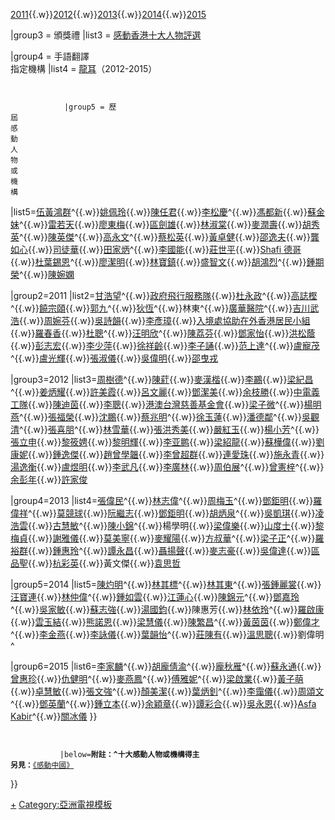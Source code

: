{{Navbox
|name = 感動香港
|title = 《[[感動香港]]》
|style=text-align:left; vertical-align: top; font-size: 13px;
|groupstyle=text-align:right; vertical-align:middle; background:#efefef;
|belowstyle=text-align:center; height:30px; vertical-align:bottom;
|state=autocollapse

|group1 = 主辦機構
|list1 = [[亞洲電視]]

|group2 = 歷屆年份
|list2 = [[2010感動香港|2010]]{{.w}}[[2011感動香港|2011]]{{.w}}[[2012感動香港|2012]]{{.w}}[[2013感動香港|2013]]{{.w}}[[2014感動香港|2014]]{{.w}}[[2015感動香港|2015]]

|group3 = 頒獎禮
|list3 = [[感動香港十大人物評選]]

|group4 = 手語翻譯<br/>指定機構
|list4 = [[龍耳]]（2012-2015）
                                                                                                                                                         |group5 = 歷<br/>屆<br/>感<br/>動<br/>人<br/>物<br/>或<br/>機<br/>構
|list5={{Navbox subgroup
|group1=2010
|list1=[[林桂霞]]^{{.w}}[[伍黃鴻群]]^{{.w}}[[姚佩玲]]{{.w}}[[陳任君]]{{.w}}[[李松慶]]^{{.w}}[[馮都新]]{{.w}}[[蘇金妹]]^{{.w}}[[雷若天]]{{.w}}[[廖東梅]]{{.w}}[[區劍雄]]{{.w}}[[林淑棠]]{{.w}}[[麥潤壽]]{{.w}}[[胡秀英]]^{{.w}}[[陳英傑]]^{{.w}}[[高永文]]^{{.w}}[[蔡松英]]{{.w}}[[黃卓健]]{{.w}}[[邵逸夫]]{{.w}}[[龔如心]]{{.w}}[[司徒華]]{{.w}}[[田家炳]]^{{.w}}[[李國能]]{{.w}}[[莊世平]]{{.w}}[[Shafi 德哥]]{{.w}}[[杜葉錫恩]]^{{.w}}[[廖潔明]]{{.w}}[[林寶鎮]]{{.w}}[[盛智文]]{{.w}}[[胡鴻烈]]^{{.w}}[[鍾期榮]]^{{.w}}[[陳婉嫻]]

|group2=2011
|list2=[[甘浩望]]^{{.w}}[[政府飛行服務隊]]{{.w}}[[杜永政]]^{{.w}}[[高誌樫]]^{{.w}}[[饒宗頤]]{{.w}}[[郭九]]^{{.w}}[[狄恆]]^{{.w}}林東^{{.w}}[[廣華醫院]]^{{.w}}[[吉川武浩]]{{.w}}[[周婉芬]]{{.w}}[[吳詩韻]]{{.w}}[[李彥璋]]{{.w}}[[入境事務處|入境處協助在外香港居民小組]]{{.w}}[[羅春香]]{{.w}}[[杜聰]]^{{.w}}[[汪明欣]]^{{.w}}[[陳荔芬]]{{.w}}[[鄧家怡]]{{.w}}[[洪松蔭]]{{.w}}[[彭志宏]]{{.w}}[[李少萍]]{{.w}}[[徐祥齡]]{{.w}}[[李子誦]]{{.w}}[[范上達]]^{{.w}}[[盧寵茂]]^{{.w}}[[盧光輝]]{{.w}}[[張淑儀 (香港)|張淑儀]]{{.w}}[[吳偉明]]{{.w}}[[邵曳戎]]

|group3=2012
|list3=[[周樹德]]^{{.w}}[[陳葒]]{{.w}}[[麥漢楷]]{{.w}}[[李鸝]]{{.w}}[[梁紀昌]]^{{.w}}[[姜炳耀]]{{.w}}[[許美霞]]{{.w}}[[呂文麗]]{{.w}}[[鄧潔美]]{{.w}}[[余枝勝]]{{.w}}[[中電集團#中電義工隊|中電義工隊]]{{.w}}[[陳迪茵]]{{.w}}[[李聰]]{{.w}}[[港澳台灣慈善基金會]]{{.w}}[[梁子微]]^{{.w}}[[楊明燕]]^{{.w}}[[張福榮]]{{.w}}[[沈鵬]]{{.w}}[[蔡兆明]]^{{.w}}[[徐玉蓮]]{{.w}}[[潘德鄰]]^{{.w}}[[吳觀清]]^{{.w}}[[張喜朋]]^{{.w}}[[林雪華]]{{.w}}[[張洪秀美]]{{.w}}[[嚴紅玉]]{{.w}}[[楊小芳]]^{{.w}}[[張立申]]{{.w}}[[黎筱娉]]{{.w}}[[黎明輝]]{{.w}}[[李亚鹏]]{{.w}}[[梁紹龍]]{{.w}}[[蘇樺偉]]{{.w}}[[劉康妮]]{{.w}}[[鍾逸傑]]{{.w}}[[趙曾學韞]]{{.w}}[[李曾超群]]{{.w}}[[連愛珠]]{{.w}}[[施永青]]{{.w}}[[湯逸衡]]{{.w}}[[盧煜明]]{{.w}}[[李武凡]]{{.w}}[[李廣林]]{{.w}}[[周伯展]]^{{.w}}[[曾憲梓]]^{{.w}}[[余彭年]]{{.w}}[[許家俊]]

|group4=2013
|list4=[[張偉民 (導盲犬導師)|張偉民]]^{{.w}}[[林志偉]]^{{.w}}[[周梅玉]]^{{.w}}[[鄧鉅明]]{{.w}}[[羅偉祥]]^{{.w}}[[莫競球]]{{.w}}[[阮繼志]]{{.w}}[[鄧鉅明]]{{.w}}[[胡炳泉]]^{{.w}}[[吳凱琪]]{{.w}}[[凌浩雲]]{{.w}}[[古慧敏]]^{{.w}}[[陳小錦]]^{{.w}}楊學明{{.w}}[[梁偉樂]]{{.w}}[[山度士 (足球運動員)|山度士]]{{.w}}[[黎梅貞]]{{.w}}[[謝雅儀]]{{.w}}[[莫美寧]]{{.w}}[[麥耀陽]]{{.w}}[[方叔華]]^{{.w}}[[梁子正]]^{{.w}}[[羅裕群]]{{.w}}[[鍾惠玲]]^{{.w}}[[譚永昌]]{{.w}}[[聶揚聲]]{{.w}}[[麥志豪]]{{.w}}[[吳偉達]]{{.w}}[[區品聖]]{{.w}}[[杭彩英]]{{.w}}黃文傑{{.w}}[[袁思哲]]

|group5=2014
|list5=[[陳灼明]]^{{.w}}[[林其標]]^{{.w}}[[林其東]]^{{.w}}[[張鍾麗裳]]{{.w}}[[汪寶連]]{{.w}}[[林仲偉]]^{{.w}}[[鍾如雲]]{{.w}}[[江蓮心]]{{.w}}[[陳錦元]]^{{.w}}[[鄧嘉玲]]^{{.w}}[[吳家敏]]{{.w}}[[蘇志強]]{{.w}}[[湯國鈞]]{{.w}}陳惠芳{{.w}}[[林依玲]]^{{.w}}[[羅啟康]]{{.w}}[[雲玉結]]{{.w}}[[熊諾恩]]{{.w}}[[梁慧儀]]{{.w}}[[陳繁昌]]^{{.w}}[[黃茵茵]]{{.w}}[[鄭偉才]]^{{.w}}[[李金燕]]{{.w}}[[李詠儀]]{{.w}}[[葉韻怡]]^{{.w}}[[莊陳有]]{{.w}}[[溫思聰]]{{.w}}劉偉明^

|group6=2015
|list6=[[李家麟]]^{{.w}}[[胡龐倩渝]]^{{.w}}[[龐秋雁]]^{{.w}}[[蘇永通]]{{.w}}[[曾惠珍]]{{.w}}[[仇健明]]^{{.w}}[[麥燕鳳]]^{{.w}}[[傅雅妮]]^{{.w}}[[梁啟業]]{{.w}}[[黃子萌]]{{.w}}[[卓慧敏]]{{.w}}[[張文強]]^{{.w}}[[顏美潔]]{{.w}}[[葉炳釗]]^{{.w}}[[李靄儀]]{{.w}}[[周頌文]]^{{.w}}[[鄧英蘭]]^{{.w}}[[鍾立本]]{{.w}}[[余穎章]]{{.w}}[[譚彩合]]{{.w}}[[吳永恩]]{{.w}}[[Asfa Kabir]]^{{.w}}[[關冰儀]]
}}
                                                                                                                                                        |below='''附註：^十大感動人物或機構得主'''<br/>'''另見：'''[[T:感動中國|《感動中國》]]
}}<noinclude>
{{Documentation}}
[[Category:感動香港|+]]
[[Category:亞洲電視模板]]
</noinclude>